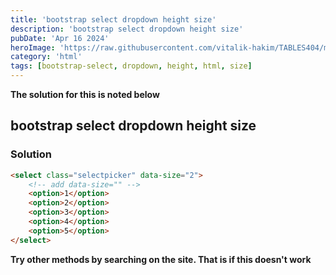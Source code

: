 ```yaml
---
title: 'bootstrap select dropdown height size'
description: 'bootstrap select dropdown height size'
pubDate: 'Apr 16 2024'
heroImage: 'https://raw.githubusercontent.com/vitalik-hakim/TABLES404/main/error_b/HTML.png'
category: 'html'
tags: [bootstrap-select, dropdown, height, html, size]
---
```


**The solution for this is noted below**

## bootstrap select dropdown height size

### Solution

```html
<select class="selectpicker" data-size="2">
	<!-- add data-size="" -->
	<option>1</option>
	<option>2</option>
	<option>3</option>
	<option>4</option>
	<option>5</option>
</select>
```

**Try other methods by searching on the site. That is if this doesn't work**
